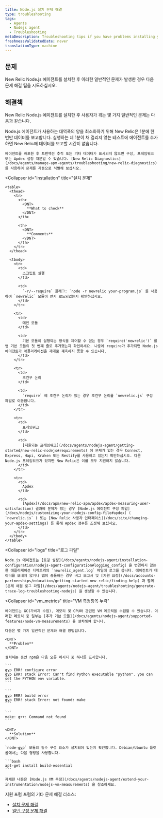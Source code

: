 ```yaml
---
title: Node.js 설치 문제 해결
type: troubleshooting
tags:
  - Agents
  - Nodejs agent
  - Troubleshooting
metaDescription: Troubleshooting tips if you have problems installing your New Relic Node.js agent.
freshnessValidatedDate: never
translationType: machine
---
```


## 문제

New Relic Node.js 에이전트를 설치한 후 이러한 일반적인 문제가 발생한 경우 다음 문제 해결 팁을 시도하십시오.

## 해결책

New Relic Node.js 에이전트를 설치한 후 사용자가 겪는 몇 가지 일반적인 문제는 다음과 같습니다.

<CollapserGroup>
  <Collapser
    id="no_data"
    title="데이터가 표시되지 않음"
  >
    Node.js 에이전트가 사용하는 대역폭의 양을 최소화하기 위해 New Relic은 1분에 한 번만 데이터를 보고합니다. 실행하는 데 1분이 채 걸리지 않는 테스트에 에이전트를 추가하면 New Relic에 데이터를 보고할 시간이 없습니다.

    에이전트를 배포한 후 트랜잭션 추적 또는 기타 데이터가 표시되지 않으면 구성, 프레임워크 또는 Apdex 설정 때문일 수 있습니다. [New Relic Diagnostics](/docs/agents/manage-apm-agents/troubleshooting/new-relic-diagnostics) 를 사용하여 문제를 자동으로 식별해 보십시오.
  </Collapser>

  <Collapser
    id="installation"
    title="설치 문제"
  >
    <table>
      <thead>
        <tr>
          <th>
            <DNT>
              **What to check**
            </DNT>
          </th>

          <th>
            <DNT>
              **Comments**
            </DNT>
          </th>
        </tr>
      </thead>

      <tbody>
        <tr>
          <td>
            스크립트 실행
          </td>

          <td>
            `-r/--require` 플래그: `node -r newrelic your-program.js` 를 사용하여 `newrelic` 모듈이 먼저 로드되었는지 확인하십시오.
          </td>
        </tr>

        <tr>
          <td>
            메인 모듈
          </td>

          <td>
            기본 모듈이 실행되는 방식을 제어할 수 없는 경우 `require('newrelic')` 를 앱 기본 모듈의 첫 번째 줄로 추가했는지 확인하세요. 나중에 require가 추가되면 Node.js 에이전트가 애플리케이션을 제대로 계측하지 못할 수 있습니다.
          </td>
        </tr>

        <tr>
          <td>
            조건부 논리
          </td>

          <td>
            `require` 에 조건부 논리가 있는 경우 조건부 논리를 `newrelic.js` 구성 파일로 이동합니다.
          </td>
        </tr>

        <tr>
          <td>
            프레임워크
          </td>

          <td>
            [지원되는 프레임워크](/docs/agents/nodejs-agent/getting-started/new-relic-nodejs#requirements) 에 문제가 있는 경우 Connect, Express, Hapi, Kraken 또는 Restify를 사용하고 있는지 확인하십시오. 다른 Node.js 프레임워크가 있지만 New Relic은 이를 모두 지원하지 않습니다.
          </td>
        </tr>

        <tr>
          <td>
            Apdex
          </td>

          <td>
            [Apdex](/docs/apm/new-relic-apm/apdex/apdex-measuring-user-satisfaction) 결과에 문제가 있는 경우 [Node.js 에이전트 구성 파일](/docs/nodejs/customizing-your-nodejs-config-file#apdex) ( `newrelic.js` ) 또는 [New Relic 사용자 인터페이스](/docs/site/changing-your-apdex-settings) 를 통해 Apdex 점수를 조정해 보십시오.
          </td>
        </tr>
      </tbody>
    </table>
  </Collapser>

  <Collapser
    id="logs"
    title="로그 파일"
  >
    Node.js 에이전트는 [로깅 설정](/docs/agents/nodejs-agent/installation-configuration/nodejs-agent-configuration#logging_config) 을 변경하지 않는 한 애플리케이션 디렉토리의 `newrelic_agent.log` 파일에 로그를 씁니다. 에이전트가 데이터를 보내지 않거나 앱이 충돌하는 경우 버그 보고서 및 [지원 요청](/docs/accounts-partnerships/education/getting-started-new-relic/finding-help) 과 함께 [문제 해결 로그 파일](/docs/agents/nodejs-agent/troubleshooting/generate-trace-log-troubleshooting-nodejs) 을 생성할 수 있습니다.
  </Collapser>

  <Collapser
    id="vm_metrics"
    title="VM 측정항목 누락"
  >
    에이전트는 GC(가비지 수집), 메모리 및 CPU와 관련된 VM 메트릭을 수집할 수 있습니다. 이러한 메트릭 중 일부는 [추가 기본 모듈](/docs/agents/nodejs-agent/supported-features/node-vm-measurements) 을 설치해야 합니다.

    다음은 몇 가지 일반적인 문제와 해결 방법입니다.

    <DNT>
      **Problem**
    </DNT>

    설치하는 동안 npm은 다음 오류 메시지 중 하나를 표시합니다.

    ```
    gyp ERR! configure error
    gyp ERR! stack Error: Can't find Python executable "python", you can set the PYTHON env variable.
    ```

    ```
    gyp ERR! build error
    gyp ERR! stack Error: not found: make
    ```

    ```
    make: g++: Command not found
    ```

    <DNT>
      **Solution**
    </DNT>

    `node-gyp` 모듈의 필수 구성 요소가 설치되어 있는지 확인합니다. Debian/Ubuntu 플랫폼에서는 다음 명령을 사용합니다.

    ```bash
    apt-get install build-essential
    ```

    자세한 내용은 [Node.js VM 측정](/docs/agents/nodejs-agent/extend-your-instrumentation/nodejs-vm-measurements) 을 참조하세요.
  </Collapser>
</CollapserGroup>

지원 포럼 포럼의 기타 문제 해결 리소스:

* [설치 문제 해결](https://discuss.newrelic.com/t/node-js-troubleshooting-framework-install/108682)
* [일반 구성 문제 해결](https://discuss.newrelic.com/t/node-js-troubleshooting-framework-configuration/119977)
